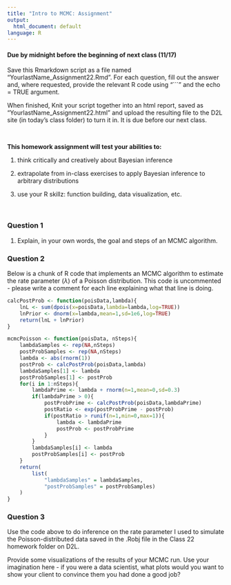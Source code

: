 ```yaml
---
title: "Intro to MCMC: Assignment"
output:
  html_document: default
language: R
---
```


<!-- To render the assignment in Rmarkdown, enter the command below in the R console -->
<!-- rmarkdown::render("Class_22_Assignment.Rmd") -->

#### Due by midnight before the beginning of next class (11/17)

Save this Rmarkdown script as a file named “YourlastName_Assignment22.Rmd”. 
For each question, fill out the answer and, where requested, 
provide the relevant R code using "```" and the echo = TRUE argument.

When finished, Knit your script together into an html report, 
saved as “YourlastName_Assignment22.html” and upload the 
resulting file to the D2L site (in today’s class folder) to turn it in. 
It is due before our next class.

\

**This homework assignment will test your abilities to:**

1. think critically and creatively about Bayesian inference

2. extrapolate from in-class exercises to apply Bayesian inference to arbitrary distributions

3. use your R skillz: function building, data visualization, etc.

\


### Question 1

1. Explain, in your own words, the goal and steps of an MCMC algorithm.


### Question 2

Below is a chunk of R code that implements an MCMC algorithm 
to estimate the rate parameter ($\lambda$) of a Poisson distribution. 
This code is uncommented - please write a comment for each line 
explaining what that line is doing.

```r

calcPostProb <- function(poisData,lambda){
	lnL <- sum(dpois(x=poisData,lambda=lambda,log=TRUE))
	lnPrior <- dnorm(x=lambda,mean=1,sd=1e6,log=TRUE)
	return(lnL + lnPrior)
}

mcmcPoisson <- function(poisData, nSteps){
	lambdaSamples <- rep(NA,nSteps)
	postProbSamples <- rep(NA,nSteps)
	lambda <- abs(rnorm(1))
	postProb <- calcPostProb(poisData,lambda)
	lambdaSamples[1] <- lambda
	postProbSamples[1] <- postProb
	for(i in 1:nSteps){
		lambdaPrime <- lambda + rnorm(n=1,mean=0,sd=0.3)
		if(lambdaPrime > 0){
			postProbPrime <- calcPostProb(poisData,lambdaPrime)
			postRatio <- exp(postProbPrime - postProb)
			if(postRatio > runif(n=1,min=0,max=1)){
				lambda <- lambdaPrime
				postProb <- postProbPrime
			}
		}
		lambdaSamples[i] <- lambda
		postProbSamples[i] <- postProb
	}
	return(
		list(
			"lambdaSamples" = lambdaSamples,
			"postProbSamples" = postProbSamples)
	)
}
```


### Question 3

Use the code above to do inference on the rate parameter 
I used to simulate the Poisson-distributed data saved in the 
.Robj file in the Class 22 homework folder on D2L.

Provide some visualizations of the results of your MCMC run.
Use your imagination here - if you were a data scientist, 
what plots would you want to show your client to convince 
them you had done a good job?
